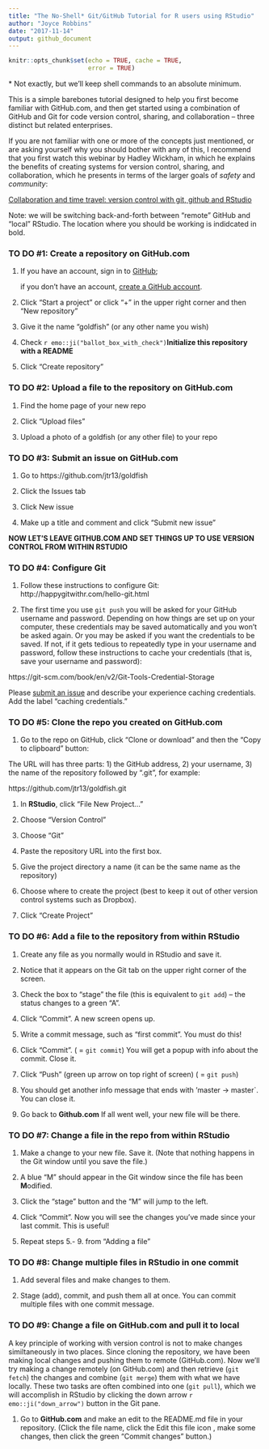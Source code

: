 ```yaml
---
title: "The No-Shell* Git/GitHub Tutorial for R users using RStudio"
author: "Joyce Robbins"
date: "2017-11-14"
output: github_document
---
```


```r
knitr::opts_chunk$set(echo = TRUE, cache = TRUE,
                      error = TRUE)
```

\* Not exactly, but we'll keep shell commands to an absolute minimum.

This is a simple barebones tutorial designed to help you first become familiar with GitHub.com, and then get started using a combination of GitHub and Git for code version control, sharing, and collaboration -- three distinct but related enterprises.

If you are not familiar with one or more of the concepts just mentioned, or are asking yourself why you should bother with any of this, I recommend that you first watch this webinar by Hadley Wickham, in which he explains the benefits of creating systems for version control, sharing, and collaboration, which he presents in terms of the larger goals of *safety* and *community*:

[Collaboration and time travel: version control with git, github and RStudio](https://www.rstudio.com/resources/webinars/collaboration-and-time-travel-version-control-with-git-github-and-rstudio/)

Note: we will be switching back-and-forth between "remote" GitHub and "local" RStudio. The location where you should be working is indidcated in bold.

### TO DO #1: Create a repository on GitHub.com

1. If you have an account, sign in to [GitHub](https://github.com/login); 

    if you don't have an account, [create a GitHub account](https://github.com/join?source=login).

1. Click "Start a project" or click "+" in the upper right corner and then "New repository"

1. Give it the name "goldfish" (or any other name you wish)

1. Check `r emo::ji("ballot_box_with_check")`**Initialize this repository with a README**

1. Click "Create repository"

### TO DO #2: Upload a file to the repository on GitHub.com

1. Find the home page of your new repo

1. Click "Upload files"

1. Upload a photo of a goldfish (or any other file) to your repo

### TO DO #3: Submit an issue on GitHub.com

1. Go to https://github.com/jtr13/goldfish

1. Click the Issues tab

1. Click New issue

1. Make up a title and comment and click "Submit new issue" 

**NOW LET'S LEAVE GITHUB.COM AND SET THINGS UP TO USE VERSION CONTROL FROM WITHIN RSTUDIO**

### TO DO #4: Configure Git 

1. Follow these instructions to configure Git:  http://happygitwithr.com/hello-git.html

1. The first time you use `git push` you will be asked for your GitHub username and password. Depending on how things are set up on your computer, these credentials may be saved automatically and you won't be asked again. Or you may be asked if you want the credentials to be saved. If not, if it gets tedious to repeatedly type in your username and password, follow these instructions to cache your credentials (that is, save your username and password): 

https://git-scm.com/book/en/v2/Git-Tools-Credential-Storage

Please [submit an issue](https://github.com/jtr13/gittutorial/issues) and describe your experience caching credentials. Add the label "caching credentials."

### TO DO #5: Clone the repo you created on GitHub.com

1. Go to the repo on GitHub, click "Clone or download" and then the "Copy to clipboard" button:

The URL will has three parts: 1) the GitHub address, 2) your username, 3) the name of the repository followed by ".git", for example:

https://github.com/jtr13/goldfish.git

1. In **RStudio**, click "File New Project..." 

1. Choose "Version Control"

1. Choose "Git"

1. Paste the repository URL into the first box.

1. Give the project directory a name (it can be the same name as the repository)

1. Choose where to create the project (best to keep it out of other version control systems such as Dropbox). 

1. Click "Create Project"

### TO DO #6: Add a file to the repository from within RStudio

1. Create any file as you normally would in RStudio and save it.

1. Notice that it appears on the Git tab on the upper right corner of the screen.

1. Check the box to "stage" the file (this is equivalent to `git add`) -- the status changes to a green "A".

1. Click "Commit". A new screen opens up.

1. Write a commit message, such as "first commit". You must do this!

1. Click "Commit". ( = `git commit`) You will get a popup with info about the commit.  Close it.

1. Click "Push" (green up arrow on top right of screen) ( = `git push`)

1. You should get another info message that ends with 'master -> master`. You can close it.

1. Go back to **Github.com**  If all went well, your new file will be there.

### TO DO #7: Change a file in the repo from within RStudio

1. Make a change to your new file. Save it. (Note that nothing happens in the Git window until you save the file.)

1. A blue "M" should appear in the Git window since the file has been **M**odified. 

1. Click the "stage" button and the "M" will jump to the left.

1. Click "Commit".  Now you will see the changes you've made since your last commit. This is useful!

1. Repeat steps 5.- 9. from "Adding a file"

### TO DO #8: Change multiple files in RStudio in one commit

1. Add several files and make changes to them.

1. Stage (add), commit, and push them all at once.  You can commit multiple files with one commit message.

### TO DO #9: Change a file on GitHub.com and pull it to local

A key principle of working with version control is not to make changes similtaneously in two places. Since cloning the repository, we have been making local changes and pushing them to remote (GitHub.com). Now we'll try making a change remotely (on GitHub.com) and then retrieve (`git fetch`) the changes and combine (`git merge`) them with what we have locally.  These two tasks are often combined into one (`git pull`), which we will accomplish in RStudio by clicking the down arrow `r emo::ji("down_arrow")` button in the Git pane.

1. Go to **GitHub.com** and make an edit to the README.md file in your repository. (Click the file name, click the Edit this file icon [](editthisfile.png), make some changes, then click the green "Commit changes" button.)
